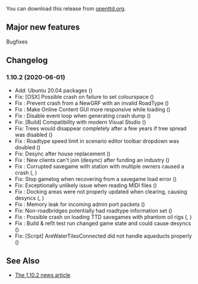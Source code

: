{{en/-}}
{{en/OTTDVersions}}

{{en/Release|prev=OpenTTD 1.10.1|next=OpenTTD 1.11.0|date=2019-06-01}}

You can download this release from [https://www.openttd.org/download-stable/1.10.2 openttd.org].

==Major new features==
Bugfixes

==Changelog==
=== 1.10.2 (2020-06-01) ===
* Add: Ubuntu 20.04 packages ({{en/GHIssue|8127}})
* Fix: [OSX] Possible crash on failure to set colourspace ({{en/GHIssue|8181}})
* Fix {{en/GHIssue|8166}}: Prevent crash from a NewGRF with an invalid RoadType ({{en/GHIssue|8180}})
* Fix {{en/GHIssue|8024}}: Make Online Content GUI more responsive while loading ({{en/GHIssue|8179}})
* Fix {{en/GHIssue|7970}}: Disable event loop when generating crash dump ({{en/GHIssue|8176}})
* Fix: [Build] Compatibility with modern Visual Studio ({{en/GHIssue|8170}})
* Fix: Trees would disappear completely after a few years if tree spread was disabled ({{en/GHIssue|8160}})
* Fix {{en/GHIssue|8155}}: Roadtype speed limit in scenario editor toolbar dropdown was doubled ({{en/GHIssue|8156}})
* Fix: Desync after house replacement ({{en/GHIssue|8151}})
* Fix {{en/GHIssue|8137}}: New clients can't join (desync) after funding an industry ({{en/GHIssue|8140}})
* Fix {{en/GHIssue|8132}}: Corrupted savegame with station with multiple owners caused a crash ({{en/GHIssue|8134}}, {{en/GHIssue|8142}})
* Fix: Stop gamelog when recovering from a savegame load error ({{en/GHIssue|8133}})
* Fix: Exceptionally unlikely issue when reading MIDI files ({{en/GHIssue|8125}})
* Fix {{en/GHIssue|8119}}: Docking areas were not properly updated when clearing, causing desyncs ({{en/GHIssue|8124}}, {{en/GHIssue|8130}})
* Fix {{en/GHIssue|8117}}: Memory leak for incoming admin port packets ({{en/GHIssue|8122}})
* Fix: Non-roadbridges potentially had roadtype information set ({{en/GHIssue|8111}})
* Fix {{en/GHIssue|8108}}: Possible crash on loading TTD savegames with phantom oil rigs ({{en/GHIssue|8109}}, {{en/GHIssue|8110}})
* Fix {{en/GHIssue|8093}}: Build & refit test run changed game state and could cause desyncs ({{en/GHIssue|8103}})
* Fix: [Script] AreWaterTilesConnected did not handle aqueducts properly ({{en/GHIssue|8074}})

==See Also==
* [https://www.openttd.org/news/2020/06/01/openttd-1-10-2.html The 1.10.2 news article]
